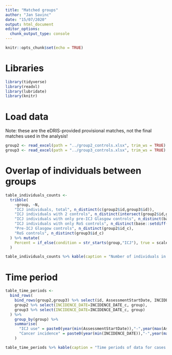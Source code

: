 ```yaml
---
title: "Matched groups"
author: "Jan Savinc"
date: "15/07/2020"
output: html_document
editor_options: 
  chunk_output_type: console
---
```


```r
knitr::opts_chunk$set(echo = TRUE)
```

# Libraries

```r
library(tidyverse)
library(readxl)
library(lubridate)
library(knitr)
```

# Load data

Note: these are the eDRIS-provided provisional matches, not the final matches used in the analysis!

```r
group2 <- read_excel(path = "../group2_controls.xlsx", trim_ws = TRUE) %>% mutate(group = "pre-ICJ, Glasgow")
group3 <- read_excel(path = "../group3_controls.xlsx", trim_ws = TRUE) %>% mutate(group = "same period, RoS")
```

# Overlap of individuals between groups

```r
table_individuals_counts <-
  tribble(
    ~group, ~N,
    "ICJ individuals, total", n_distinct(c(group2$id,group3$id)),
    "ICJ individuals with 2 controls", n_distinct(intersect(group2$id,group3$id)),
    "ICJ individuals with only pre-ICJ Glasgow controls", n_distinct(base::setdiff(group2$id, group3$id)),
    "ICJ individuals with only RoS controls", n_distinct(base::setdiff(group3$id, group2$id)),
    "Pre-ICJ Glasgow controls", n_distinct(group2$id_c),
    "RoS controls", n_distinct(group3$id_c)
  ) %>% mutate(
    Percent = if_else(condition = str_starts(group,"ICJ"), true = scales::percent(N/n_distinct(c(group2$id,group3$id))), false = "")
  )

table_individuals_counts %>% kable(caption = "Number of individuals in cases & controls")
```

# Time period

```r
table_time_periods <- 
  bind_rows(
    bind_rows(group2,group3) %>% select(id, AssessmentStartDate, INCIDENCE_DATE) %>% mutate(group = "ICJ") %>% distinct,
    group2 %>% select(INCIDENCE_DATE=INCIDENCE_DATE_c, group),
    group3 %>% select(INCIDENCE_DATE=INCIDENCE_DATE_c, group)
  ) %>%
    group_by(group) %>%
    summarise(
      "ICJ use" = paste0(year(min(AssessmentStartDate)),"-",year(max(AssessmentStartDate))),
      "Cancer incidence" = paste0(year(min(INCIDENCE_DATE)),"-",year(max(INCIDENCE_DATE)))
    )

table_time_periods %>% kable(caption = "Time periods of data for cases & controls")
```

